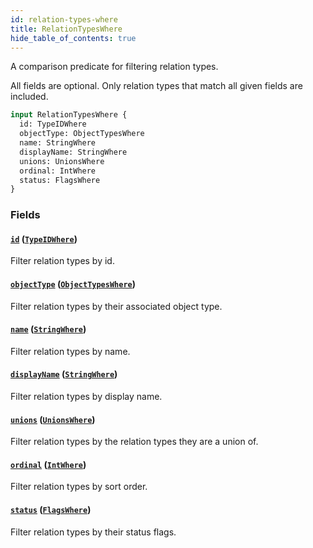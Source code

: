 ```yaml
---
id: relation-types-where
title: RelationTypesWhere
hide_table_of_contents: true
---
```



A comparison predicate for filtering relation types.

All fields are optional. Only relation types that match all given fields are included.

```graphql
input RelationTypesWhere {
  id: TypeIDWhere
  objectType: ObjectTypesWhere
  name: StringWhere
  displayName: StringWhere
  unions: UnionsWhere
  ordinal: IntWhere
  status: FlagsWhere
}
```


### Fields

#### [`id`](#) ([`TypeIDWhere`](/docs/directory-api-reference/schema/common/inputs/type-idwhere))

Filter relation types by id.


#### [`objectType`](#) ([`ObjectTypesWhere`](/docs/directory-api-reference/schema/object-types/inputs/object-types-where))

Filter relation types by their associated object type.


#### [`name`](#) ([`StringWhere`](/docs/directory-api-reference/schema/common/inputs/string-where))

Filter relation types by name.


#### [`displayName`](#) ([`StringWhere`](/docs/directory-api-reference/schema/common/inputs/string-where))

Filter relation types by display name.


#### [`unions`](#) ([`UnionsWhere`](/docs/directory-api-reference/schema/relation-types/inputs/unions-where))

Filter relation types by the relation types they are a union of.


#### [`ordinal`](#) ([`IntWhere`](/docs/directory-api-reference/schema/common/inputs/int-where))

Filter relation types by sort order.


#### [`status`](#) ([`FlagsWhere`](/docs/directory-api-reference/schema/common/inputs/flags-where))

Filter relation types by their status flags.




